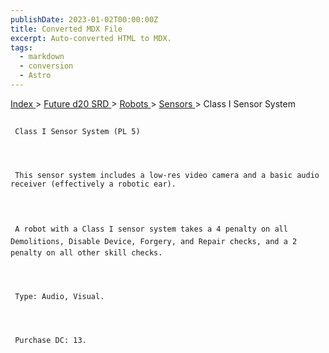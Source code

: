 ```yaml
---
publishDate: 2023-01-02T00:00:00Z
title: Converted MDX File
excerpt: Auto-converted HTML to MDX.
tags:
  - markdown
  - conversion
  - Astro
---
```







[
      Index
     ](-index)
     >
     [
      Future d20 SRD
     ](future-d20-srd-index)
     >
     [
      Robots
     ](future-d20-srd-robots-index)
     >
     [
      Sensors
     ](future-d20-srd-robots-sensors-index)
     > Class I Sensor System
    





## 
     Class I Sensor System (PL 5)
    



     This sensor system includes a low-res video camera and a basic audio receiver (effectively a robotic ear).
    



     A robot with a Class I sensor system takes a 4 penalty on all Demolitions, Disable Device, Forgery, and Repair checks, and a 2 penalty on all other skill checks.
    



     Type: Audio, Visual.
    



     Purchase DC: 13.
    




